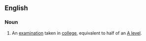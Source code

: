 ==English==
{{wikipedia}}
===Noun===
{{en-noun|sg=[[A]] [[level|Level]]}}

# {{British}} An [[examination]] taken in [[college]], equivalent to half of an [[A level]].